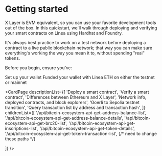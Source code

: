 # Getting started

X Layer is EVM equivalent, so you can use your favorite development tools out of the box. In this quickstart, we'll walk through deploying and verifying your smart contracts on Linea using Hardhat and Foundry.

It's always best practice to work on a test network before deploying a contract to a live public blockchain network; that way you can make sure everything's working the way you mean it to, without spending "real" tokens.

Before you begin, ensure you've:

Set up your wallet
Funded your wallet with Linea ETH on either the testnet or mainnet

<CardPage
  descriptionList={[
    'Deploy a smart contract',
    'Verify a smart contract',
    'Differences between Ethereum and X Layer',
    'Network info, deployed contracts, and block explorers',
    'Goerli to Sepolia testnet transition',
    'Query transaction list by address and transaction hash',
  ]}
  childrenList={[
    '/api/bitcoin-ecosystem-api-get-address-balance-list',
    '/api/bitcoin-ecosystem-api-get-address-balance-details',
    '/api/bitcoin-ecosystem-api-get-brc20-list',
    '/api/bitcoin-ecosystem-api-get-inscriptions-list',
    '/api/bitcoin-ecosystem-api-get-token-details',
    '/api/bitcoin-ecosystem-api-get-token-transaction-list',
    {/* need to change these paths  */}
    
  ]}
/>